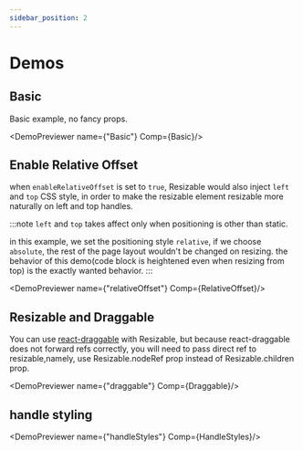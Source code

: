 ```yaml
---
sidebar_position: 2
---
```


# Demos


## Basic

Basic example, no fancy props.



<DemoPreviewer name={"Basic"} Comp={Basic}/>

## Enable Relative Offset

when `enableRelativeOffset` is set to `true`, Resizable would also inject `left` and `top` CSS style,
in order to make the resizable element resizable more naturally on left and top handles.

:::note
`left` and `top` takes affect only when positioning is other than static.

in this example, we set the positioning style `relative`, if we choose `absolute`, the rest of the page layout wouldn't be
changed on resizing. the behavior of this demo(code block is heightened even when resizing from top) is the exactly wanted behavior.
:::


<DemoPreviewer name={"relativeOffset"} Comp={RelativeOffset}/>

## Resizable and Draggable

You can use [react-draggable](https://www.npmjs.com/package/react-draggable) with Resizable, but because react-draggable
does not forward refs correctly, you will need to pass direct ref to resizable,namely,
use Resizable.nodeRef prop instead of Resizable.children prop.


<DemoPreviewer name={"draggable"} Comp={Draggable}/>

## handle styling


<DemoPreviewer name={"handleStyles"} Comp={HandleStyles}/>

